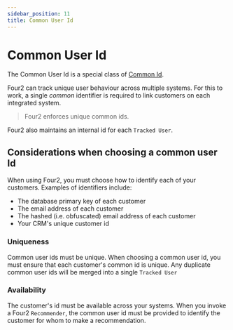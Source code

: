 ```yaml
---
sidebar_position: 11
title: Common User Id
---
```


# Common User Id

The Common User Id is a special class of [Common Id](./common-id).

Four2 can track unique user behaviour across multiple systems. 
For this to work, a single *common* identifier is required to link customers on each integrated system.

> Four2 enforces unique common ids.

Four2 also maintains an internal id for each `Tracked User`.

## Considerations when choosing a common user Id

When using Four2, you must choose how to identify each of your customers.
Examples of identifiers include:

- The database primary key of each customer
- The email address of each customer
- The hashed (i.e. obfuscated) email address of each customer
- Your CRM's unique customer id

### Uniqueness

Common user ids must be unique.
When choosing a common user id, you must ensure that each customer's common id is unique.
Any duplicate common user ids will be merged into a single `Tracked User`

### Availability

The customer's id must be available across your systems. 
When you invoke a Four2 `Recommender`, the common user id must be provided to identify the customer for whom to make a recommendation.
